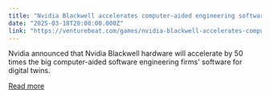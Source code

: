 ```yaml
---
title: "Nvidia Blackwell accelerates computer-aided engineering software by 50X"
date: "2025-03-18T20:00:00.000Z"
link: "https://venturebeat.com/games/nvidia-blackwell-accelerates-computer-aided-engineering-software-by-50x/"
---
```


Nvidia announced that Nvidia Blackwell hardware will accelerate by 50 times the big computer-aided software engineering firms' software for digital twins.

[Read more](https://venturebeat.com/games/nvidia-blackwell-accelerates-computer-aided-engineering-software-by-50x/)
